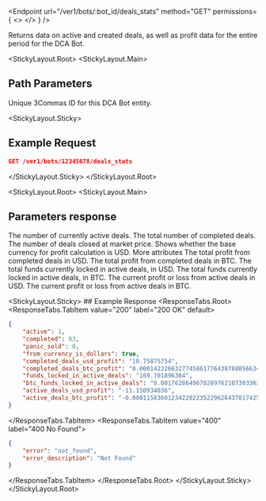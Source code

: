 
<Endpoint
  url="/ver1/bots/:bot_id/deals_stats"
  method="GET"
  permissions={
    <>
      <Permission title="Permission" description="BOTS_READ" />
      <Permission title="Security" description="SIGNED" />
    </>
  }
/>

Returns data on active and created deals, as well as profit data for the entire period for the DCA Bot.

<StickyLayout.Root>
<StickyLayout.Main>
## Path Parameters
<ApiParam name='bot_id' type='integer' id="bot_id" required>
   Unique 3Commas ID for this DCA Bot entity.
</ApiParam>
</StickyLayout.Main>

<StickyLayout.Sticky>
## Example Request 
```json
GET /ver1/bots/12345678/deals_stats
```
</StickyLayout.Sticky>
</StickyLayout.Root>

<StickyLayout.Root>
<StickyLayout.Main>
## Parameters response
<ApiParam name='active' type='integer' id="active">
The number of currently active deals.
</ApiParam>

<ApiParam name='completed' type='integer' id="completed">
The total number of completed deals.
</ApiParam>

<ApiParam name='panic_sold' type='integer' id="panic_sold">
The number of deals closed at market price.
</ApiParam>

<ApiParam name='from_currency_is_dollars' type='boolean' id="from_currency_is_dollars">
Shows whether the base currency for profit calculation is USD.
</ApiParam>

<CollapseAll>
<CollapseAllHeading> More attributes <CollapseAllButton /> </CollapseAllHeading>
<CollapsibleApiParam name='completed_deals_usd_profit' type='string' id="completed_deals_usd_profit">
The total profit from completed deals in USD.
</CollapsibleApiParam>

<CollapsibleApiParam name='completed_deals_btc_profit' type='string' id="completed_deals_btc_profit">
The total profit from completed deals in BTC.
</CollapsibleApiParam>

<CollapsibleApiParam name='funds_locked_in_active_deals' type='string' id="funds_locked_in_active_deals">
The total funds currently locked in active deals, in USD.
</CollapsibleApiParam>

<CollapsibleApiParam name='btc_funds_locked_in_active_deals' type='string' id="btc_funds_locked_in_active_deals">
The total funds currently locked in active deals, in BTC.
</CollapsibleApiParam>

<CollapsibleApiParam name='active_deals_usd_profit' type='string' id="active_deals_usd_profit">
The current profit or loss from active deals in USD.
</CollapsibleApiParam>

<CollapsibleApiParam name='active_deals_btc_profit' type='string' id="active_deals_btc_profit">
The current profit or loss from active deals in BTC.
</CollapsibleApiParam>
</CollapseAll>
</StickyLayout.Main>

<StickyLayout.Sticky>
    ## Example Response
    <ResponseTabs.Root>
      <ResponseTabs.TabItem value="200" label="200 OK" default>
```json
{
    "active": 1,
    "completed": 83,
    "panic_sold": 0,
    "from_currency_is_dollars": true,
    "completed_deals_usd_profit": "10.75875754",
    "completed_deals_btc_profit": "0.00014222663277458617764387880566349063980977",
    "funds_locked_in_active_deals": "169.701896364",
    "btc_funds_locked_in_active_deals": "0.001762864967028976210730336302468929",
    "active_deals_usd_profit": "-11.150934036",
    "active_deals_btc_profit": "-0.000115836012342202235229626437817425"
}
```
</ResponseTabs.TabItem>
<ResponseTabs.TabItem value="400" label="400 No Found">
```json
{
    "error": "not_found",
    "error_description": "Not Found"
}
```
</ResponseTabs.TabItem>
    </ResponseTabs.Root>
   </StickyLayout.Sticky>
</StickyLayout.Root>